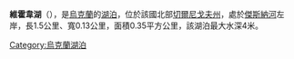'''維霍韋湖'''（{{lang-uk|Бихове озеро}}），是[[烏克蘭|烏克蘭]]的[[湖泊|湖泊]]，位於該國北部[[切爾尼戈夫州|切爾尼戈夫州]]，處於[[傑斯納河|傑斯納河]]左岸，長1.5公里、寬0.13公里，面積0.35平方公里，該湖泊最大水深4米。

{{Ukraine-geo-stub}}
[[Category:烏克蘭湖泊|Category:烏克蘭湖泊]]